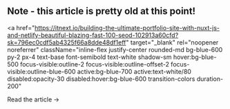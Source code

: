 

## Note - this article is pretty old at this point!

<a 
  href="https://itnext.io/building-the-ultimate-portfolio-site-with-nuxt-js-and-netlify-beautiful-blazing-fast-100-seod-102913a60cfd?sk=796ec0cdf5ab4325f66a8dde48df1eff"
  target="_blank"
  rel="noopener noreferrer"
  className="inline-flex justify-center rounded-md bg-blue-600 py-2 px-4 text-base font-semibold text-white shadow-sm hover:bg-blue-500 focus-visible:outline-2 focus-visible:outline-offset-2 focus-visible:outline-blue-600 active:bg-blue-700 active:text-white/80 disabled:opacity-30 disabled:hover:bg-blue-600 transition-colors duration-200"
>
  Read the article →
</a>



